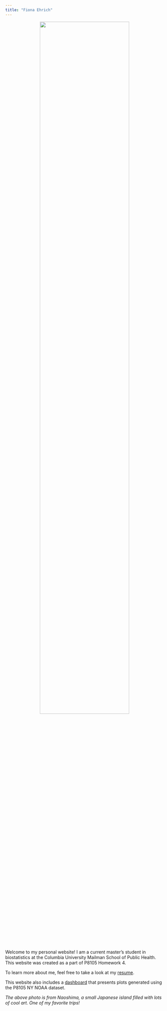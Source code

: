 ```yaml
---
title: "Fiona Ehrich"
---
```


<p align="center">
<img src="images/naoshima.jpg" style="width:75%">
</p>

Welcome to my personal website! I am a current master's student in biostatistics at the Columbia University Mailman School of Public Health. This website was created as a part of P8105 Homework 4.

To learn more about me, feel free to take a look at my [resume](resume.html).

This website also includes a [dashboard](dashboard.html) that presents plots generated using the P8105 NY NOAA dataset.

*The above photo is from Naoshima, a small Japanese island filled with lots of cool art. One of my favorite trips!*
